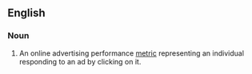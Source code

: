==English==

===Noun===
{{en-noun|sg=[[click]]-[[through]]}}

# An online advertising performance [[metric]] representing an individual responding to an ad by clicking on it.